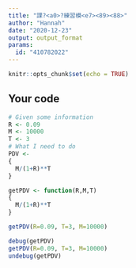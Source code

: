 ---
title: "課?<a0>?練習模<e7><89><88>"
author: "Hannah"
date: "2020-12-23"
output: output_format
params:
  id: "410782022"
---

```{r setup, include=FALSE}
knitr::opts_chunk$set(echo = TRUE)
```

## Your code

```{r}
# Given some information
R <- 0.09
M <- 10000
T <- 3
# What I need to do
PDV <- 
{
  M/(1+R)**T
}
```
```{r}
getPDV <- function(R,M,T) 
{
  M/(1+R)**T
}
```
```{r}
getPDV(R=0.09, T=3, M=10000)
```
```{r}
debug(getPDV) 
getPDV(R=0.09, T=3, M=10000) 
undebug(getPDV)
```



